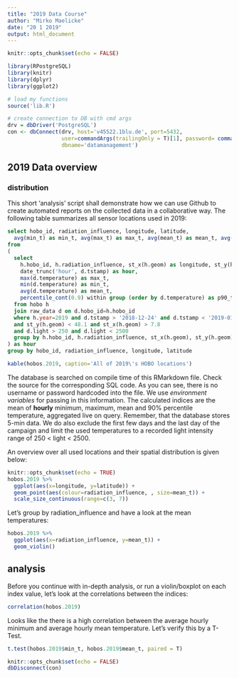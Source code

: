 ```yaml
---
title: "2019 Data Course"
author: "Mirko Maelicke"
date: "20 1 2019"
output: html_document
---
```


```r
knitr::opts_chunk$set(echo = FALSE)

library(RPostgreSQL)
library(knitr)
library(dplyr)
library(ggplot2)

# load my functions
source('lib.R')

# create connection to DB with cmd args
drv = dbDriver('PostgreSQL')
con <- dbConnect(drv, host='v45522.1blu.de', port=5432, 
                 user=commandArgs(trailingOnly = T)[1], password= commandArgs(trailingOnly = T)[2],
                 dbname='datamanagement')
```

## 2019 Data overview

### distribution

This short 'analysis' script shall demonstrate how we can use Github to create automated reports on the collected data in a collaborative way.
The following table summarizes all sensor locations used in 2019:

```sql
select hobo_id, radiation_influence, longitude, latitude,
  avg(min_t) as min_t, avg(max_t) as max_t, avg(mean_t) as mean_t, avg(p90_t) as p90_t
from
(
  select
    h.hobo_id, h.radiation_influence, st_x(h.geom) as longitude, st_y(h.geom) as latitude,
    date_trunc('hour', d.tstamp) as hour,
    max(d.temperature) as max_t,
    min(d.temperature) as min_t,
    avg(d.temperature) as mean_t,
    percentile_cont(0.9) within group (order by d.temperature) as p90_t
  from hobo h
  join raw_data d on d.hobo_id=h.hobo_id
  where h.year=2019 and d.tstamp > '2018-12-24' and d.tstamp < '2019-01-07'
  and st_y(h.geom) < 48.1 and st_x(h.geom) > 7.8
  and d.light > 250 and d.light < 2500
  group by h.hobo_id, h.radiation_influence, st_x(h.geom), st_y(h.geom), date_trunc('hour', d.tstamp)
) as hour
group by hobo_id, radiation_influence, longitude, latitude
```
```r
kable(hobos.2019, caption='All of 2019\'s HOBO locations')
```

The database is searched on compile time of this RMarkdown file. Check the source for the corresponding SQL code. 
As you can see, there is no username or password hardcoded into the file. We use *environment variables* for passing in this information.
The calculated indices are the mean of **hourly** minimum, maximum, mean and 90% percentile temperature, aggregated live on query. 
Remember, that the database stores 5-min data. We do also exclude the first few days and the last day of the campaign and limit the used temperatures to a 
recorded light intensity range of 250 < light < 2500.

An overview over all used locations and their spatial distribution is given below:
```r
knitr::opts_chunk$set(echo = TRUE)
hobos.2019 %>%
  ggplot(aes(x=longitude, y=latitude)) +
  geom_point(aes(colour=radiation_influence, , size=mean_t)) +
  scale_size_continuous(range=c(3, 7))
```

Let's group by radiation_influence and have a look at the mean temperatures:

```r
hobos.2019 %>%
  ggplot(aes(x=radiation_influence, y=mean_t)) +
  geom_violin()
```

## analysis

Before you continue with in-depth analysis, or run a violin/boxplot on each index value, let's look at the correlations between the indices:
```r
correlation(hobos.2019)
```

Looks like the there is a high correlation between the average hourly minimum and average hourly mean temperature. Let's verify this by a T-Test.
```r
t.test(hobos.2019$min_t, hobos.2019$mean_t, paired = T)
```



```r
knitr::opts_chunk$set(echo = FALSE)
dbDisconnect(con)
```

